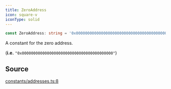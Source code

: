 ```yaml
---
title: ZeroAddress
icon: square-v
iconType: solid
---
```


```ts
const ZeroAddress: string = '0x0000000000000000000000000000000000000000';
```

A constant for the zero address.

(**i.e.** `"0x0000000000000000000000000000000000000000"`)

## Source

[constants/addresses.ts:8](https://github.com/dominant-strategies/quais.js/blob/c5f991423178493ef964731be9238d952f3e77dd/src/constants/addresses.ts#L8)
